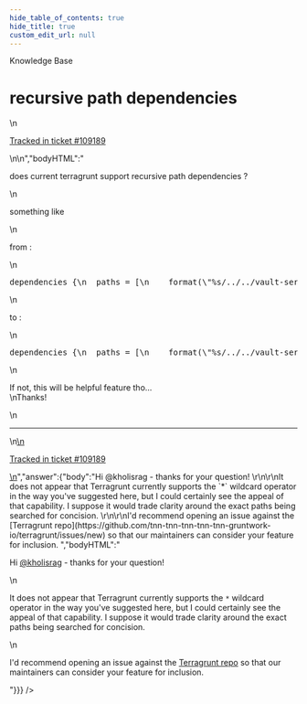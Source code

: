 ```yaml
---
hide_table_of_contents: true
hide_title: true
custom_edit_url: null
---
```



<head>
  <link rel="canonical" href="https://github.com/tnn-tnn-tnn-tnn-tnn-gruntwork-io/knowledge-base/discussions/548" />
</head>

<CenterLayout>
<span className="searchCategory">Knowledge Base</span>
<h1>recursive path dependencies</h1>
<GitHub discussion={{"id":"D_kwDOF8slf84AQliV","number":548,"author":{"login":"kholisrag"},"title":"recursive path dependencies","body":"\ndoes current terragrunt support recursive path dependencies ?\r\n\r\nsomething like\r\n\r\nfrom :\r\n\r\n```hcl\r\ndependencies {\r\n  paths = [\r\n    format(\"%s/../../vault-server/asg/config\", get_terragrunt_dir()),\r\n    format(\"%s/../../vault-server/asg/asg\", get_terragrunt_dir()),\r\n    format(\"%s/../../vault-server/nlb/public/nlb\", get_terragrunt_dir())\r\n  ]\r\n}\r\n```\r\n\r\nto : \r\n\r\n```hcl\r\ndependencies {\r\n  paths = [\r\n    format(\"%s/../../vault-server/*\", get_terragrunt_dir()),\r\n  ]\r\n}\r\n```\r\n\r\nIf not, this will be helpful feature tho...\r\nThanks!\n\n---\n\n<ins datetime=\"2022-08-30T17:52:17Z\">\n  <p><a href=\"https://support.gruntwork.io/hc/requests/109189\">Tracked in ticket #109189</a></p>\n</ins>\n","bodyHTML":"<p dir=\"auto\">does current terragrunt support recursive path dependencies ?</p>\n<p dir=\"auto\">something like</p>\n<p dir=\"auto\">from :</p>\n<div class=\"highlight highlight-source-terraform notranslate position-relative overflow-auto\" dir=\"auto\" data-snippet-clipboard-copy-content=\"dependencies {\n  paths = [\n    format(&quot;%s/../../vault-server/asg/config&quot;, get_terragrunt_dir()),\n    format(&quot;%s/../../vault-server/asg/asg&quot;, get_terragrunt_dir()),\n    format(&quot;%s/../../vault-server/nlb/public/nlb&quot;, get_terragrunt_dir())\n  ]\n}\"><pre class=\"notranslate\"><span class=\"pl-en\">dependencies</span> {\n  paths <span class=\"pl-k\">=</span> [\n    <span class=\"pl-c1\">format</span>(<span class=\"pl-s\"><span class=\"pl-pds\">\"</span>%s/../../vault-server/asg/config<span class=\"pl-pds\">\"</span></span>, <span class=\"pl-v\">get_terragrunt_dir</span>()),\n    <span class=\"pl-c1\">format</span>(<span class=\"pl-s\"><span class=\"pl-pds\">\"</span>%s/../../vault-server/asg/asg<span class=\"pl-pds\">\"</span></span>, <span class=\"pl-v\">get_terragrunt_dir</span>()),\n    <span class=\"pl-c1\">format</span>(<span class=\"pl-s\"><span class=\"pl-pds\">\"</span>%s/../../vault-server/nlb/public/nlb<span class=\"pl-pds\">\"</span></span>, <span class=\"pl-v\">get_terragrunt_dir</span>())\n  ]\n}</pre></div>\n<p dir=\"auto\">to :</p>\n<div class=\"highlight highlight-source-terraform notranslate position-relative overflow-auto\" dir=\"auto\" data-snippet-clipboard-copy-content=\"dependencies {\n  paths = [\n    format(&quot;%s/../../vault-server/*&quot;, get_terragrunt_dir()),\n  ]\n}\"><pre class=\"notranslate\"><span class=\"pl-en\">dependencies</span> {\n  paths <span class=\"pl-k\">=</span> [\n    <span class=\"pl-c1\">format</span>(<span class=\"pl-s\"><span class=\"pl-pds\">\"</span>%s/../../vault-server/*<span class=\"pl-pds\">\"</span></span>, <span class=\"pl-v\">get_terragrunt_dir</span>()),\n  ]\n}</pre></div>\n<p dir=\"auto\">If not, this will be helpful feature tho...<br>\nThanks!</p>\n<hr>\n<ins datetime=\"2022-08-30T17:52:17Z\">\n  <p dir=\"auto\"><a href=\"https://support.gruntwork.io/hc/requests/109189\" rel=\"nofollow\">Tracked in ticket #109189</a></p>\n</ins>","answer":{"body":"Hi @kholisrag - thanks for your question! \r\n\r\nIt does not appear that Terragrunt currently supports the `*` wildcard operator in the way you've suggested here, but I could certainly see the appeal of that capability. I suppose it would trade clarity around the exact paths being searched for concision. \r\n\r\nI'd recommend opening an issue against the [Terragrunt repo](https://github.com/tnn-tnn-tnn-tnn-tnn-gruntwork-io/terragrunt/issues/new) so that our maintainers can consider your feature for inclusion. ","bodyHTML":"<p dir=\"auto\">Hi <a class=\"user-mention notranslate\" data-hovercard-type=\"user\" data-hovercard-url=\"/users/kholisrag/hovercard\" data-octo-click=\"hovercard-link-click\" data-octo-dimensions=\"link_type:self\" href=\"https://github.com/kholisrag\">@kholisrag</a> - thanks for your question!</p>\n<p dir=\"auto\">It does not appear that Terragrunt currently supports the <code class=\"notranslate\">*</code> wildcard operator in the way you've suggested here, but I could certainly see the appeal of that capability. I suppose it would trade clarity around the exact paths being searched for concision.</p>\n<p dir=\"auto\">I'd recommend opening an issue against the <a href=\"https://github.com/tnn-tnn-tnn-tnn-tnn-gruntwork-io/terragrunt/issues/new\">Terragrunt repo</a> so that our maintainers can consider your feature for inclusion.</p>"}}} />

</CenterLayout>
  

<!-- ##DOCS-SOURCER-START
{
  "sourcePlugin": "github-discussions",
  "hash": "58fcb619870b9a031773c4f6b702c759"
}
##DOCS-SOURCER-END -->
